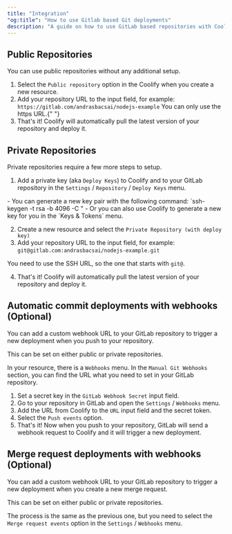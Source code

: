 ```yaml
---
title: "Integration"
"og:title": "How to use Gitlab based Git deployments"
description: "A guide on how to use GitLab based repositories with Coolify."
---
```


## Public Repositories

You can use public repositories without any additional setup.

1. Select the `Public repository` option in the Coolify when you create a new resource.
2. Add your repository URL to the input field, for example: `https://gitlab.com/andrasbacsai/nodejs-example`
   <Tip>You can only use the https URL.</Tip>{" "}
3. That's it! Coolify will automatically pull the latest version of your repository and deploy it.

## Private Repositories

Private repositories require a few more steps to setup.

1. Add a private key (aka `Deploy Keys`) to Coolify and to your GitLab repository in the `Settings` / `Repository` / `Deploy Keys` menu.

<Tip>
  - You can generate a new key pair with the following command: `ssh-keygen -t
  rsa -b 4096 -C " - Or you can also use Coolify to generate a new key for you
  in the `Keys & Tokens` menu.
</Tip>

2. Create a new resource and select the `Private Repository (with deploy key)`
3. Add your repository URL to the input field, for example: `git@gitlab.com:andrasbacsai/nodejs-example.git`

<Tip>You need to use the SSH URL, so the one that starts with `git@`.</Tip>

4. That's it! Coolify will automatically pull the latest version of your repository and deploy it.

## Automatic commit deployments with webhooks (Optional)

You can add a custom webhook URL to your GitLab repository to trigger a new deployment when you push to your repository.

<Tip>This can be set on either public or private repositories.</Tip>

In your resource, there is a `Webhooks` menu. In the `Manual Git Webhooks` section, you can find the URL what you need to set in your GitLab repository.

1. Set a secret key in the `GitLab Webhook Secret` input field.
2. Go to your repository in GitLab and open the `Settings` / `Webhooks` menu.
3. Add the URL from Coolify to the `URL` input field and the secret token.
4. Select the `Push events` option.
5. That's it! Now when you push to your repository, GitLab will send a webhook request to Coolify and it will trigger a new deployment.

## Merge request deployments with webhooks (Optional)

You can add a custom webhook URL to your GitLab repository to trigger a new deployment when you create a new merge request.

<Tip>This can be set on either public or private repositories.</Tip>

The process is the same as the previous one, but you need to select the `Merge request events` option in the `Settings` / `Webhooks` menu.
